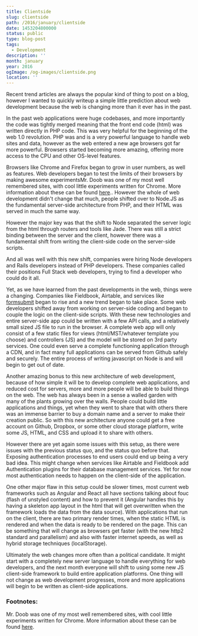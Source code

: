 ```yaml
---
title: Clientside
slug: clientside
path: /2016/january/clientside
date: 1453204800000
status: public
type: blog-post
tags:
  - Development
description: ''
month: january
year: 2016
ogImage: /og-images/clientside.png
location: ''
---
```




Recent trend articles are always the popular kind of thing to post on a blog,
however I wanted to quickly writeup a simple little prediction about web
development because the web is changing more than it ever has in the past.

In the past web applications were huge codebases, and more importantly the code
was tightly merged meaning that the front end code (html) was written directly
in PHP code. This was very helpful for the beginning of the web 1.0 revolution.
PHP was and is a very powerful language to handle web sites and data, however as
the web entered a new age browsers got far more powerful. Browsers started
becoming more amazing, offering more access to the CPU and other OS-level
features.

Browsers like Chrome and Firefox began to grow in user numbers, as well as
features. Web developers began to test the limits of their browsers by making
awesome experiments<FootnoteRef id="1">Mr. Doob was one of my most well remembered sites, with cool little
experiments written for Chrome. More information about these can be found [here](http://mrdoob.com/).</FootnoteRef>. However the whole of web development didn't change that
much, people shifted over to Node.JS as the fundamental server-side architecture
from PHP, and their HTML was served in much the same way.

However the major key was that the shift to Node separated the server logic from
the html through routers and tools like Jade. There was still a strict binding
between the server and the client, however there was a fundamental shift from
writing the client-side code on the server-side scripts.

And all was well with this new shift, companies were hiring Node developers and
Rails developers instead of PHP developers. These companies called their
positions Full Stack web developers, trying to find a developer who could do it
all.

Yet, as we have learned from the past developments in the web, things were a
changing. Companies like Fieldbook, Airtable, and services like
[formsubmit](https://www.producthunt.com/tech/formsubmit) began to rise and a
new trend began to take place. Some web developers shifted away from working on
server-side coding and began to couple the logic on the client-side scripts.
With these new technologies and entire server-side app could be written with a
few API calls, and a relatively small sized JS file to run in the browser. A
complete web app will only consist of a few static files for views
(html/MST/whatever template you choose) and controllers (JS) and the model will
be stored on 3rd party services. One could even serve a complete functioning
application through a CDN, and in fact many full applications can be served from
Github safely and securely. The entire process of writing javascript on Node is
and will begin to get out of date.

Another amazing bonus to this new architecture of web development, because of
how simple it will be to develop complete web applications, and reduced cost for
servers, more and more people will be able to build things on the web. The web
has always been in a sense a walled garden with many of the plants growing over
the walls. People could build little applications and things, yet when they went
to share that with others there was an immense barrier to buy a domain name and
a server to make their creation public. So with this new architecture anyone
could get a free account on Github, Dropbox, or some other cloud storage
platform, write some JS, HTML, and CSS and upload it to share with others.

However there are yet again some issues with this setup, as there were issues
with the previous status quo, and the status quo before that. Exposing
authentication processes to end users could end up being a very bad idea. This
might change when services like Airtable and Fieldbook add Authentication
plugins for their database management services. Yet for now most authentication
needs to happen on the client-side of the application.

One other major flaw in this setup could be slower times, most current web
frameworks such as Angular and React all have sections talking about fouc (flash
of unstyled content) and how to prevent it (Angular handles this by having a
skeleton app layout in the html that will get overwritten when the framework
loads the data from the data source). With applications that run on the client,
there are two primary render times, when the static HTML is rendered and when
the data is ready to be rendered on the page. This can be something that will
change as browsers get faster (with the new http2 standard and parallelism) and
also with faster internet speeds, as well as hybrid storage techniques
(localStorage).

Ultimately the web changes more often than a political candidate. It might start
with a completely new server language to handle everything for web developers,
and the next month everyone will shift to using some new JS client-side
framework to build entire application platforms. One thing will not change as
web development progresses, more and more applications will begin to be written
as client-side applications.

### Footnotes:

<Footnote id="1">Mr. Doob was one of my most well remembered sites, with cool little
experiments written for Chrome. More information about these can be found [here](http://mrdoob.com/).</Footnote>

